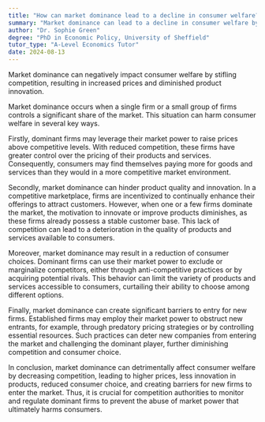 ```yaml
---
title: "How can market dominance lead to a decline in consumer welfare?"
summary: "Market dominance can lead to a decline in consumer welfare by reducing competition, leading to higher prices and less product innovation."
author: "Dr. Sophie Green"
degree: "PhD in Economic Policy, University of Sheffield"
tutor_type: "A-Level Economics Tutor"
date: 2024-08-13
---
```


Market dominance can negatively impact consumer welfare by stifling competition, resulting in increased prices and diminished product innovation.

Market dominance occurs when a single firm or a small group of firms controls a significant share of the market. This situation can harm consumer welfare in several key ways. 

Firstly, dominant firms may leverage their market power to raise prices above competitive levels. With reduced competition, these firms have greater control over the pricing of their products and services. Consequently, consumers may find themselves paying more for goods and services than they would in a more competitive market environment.

Secondly, market dominance can hinder product quality and innovation. In a competitive marketplace, firms are incentivized to continually enhance their offerings to attract customers. However, when one or a few firms dominate the market, the motivation to innovate or improve products diminishes, as these firms already possess a stable customer base. This lack of competition can lead to a deterioration in the quality of products and services available to consumers.

Moreover, market dominance may result in a reduction of consumer choices. Dominant firms can use their market power to exclude or marginalize competitors, either through anti-competitive practices or by acquiring potential rivals. This behavior can limit the variety of products and services accessible to consumers, curtailing their ability to choose among different options.

Finally, market dominance can create significant barriers to entry for new firms. Established firms may employ their market power to obstruct new entrants, for example, through predatory pricing strategies or by controlling essential resources. Such practices can deter new companies from entering the market and challenging the dominant player, further diminishing competition and consumer choice.

In conclusion, market dominance can detrimentally affect consumer welfare by decreasing competition, leading to higher prices, less innovation in products, reduced consumer choice, and creating barriers for new firms to enter the market. Thus, it is crucial for competition authorities to monitor and regulate dominant firms to prevent the abuse of market power that ultimately harms consumers.
    